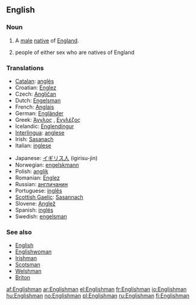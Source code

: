 ==English==

===Noun===
{{en-noun|Englishmen}}

# A [[male]] [[native]] of [[England]].
# {{in plural}} people of either sex who are natives of England

===Translations===
{{rfc-level|Translations at L3+ (AutoFormat would have corrected level of Translations)}}
{{top}}
* [[Catalan]]: [[anglès]] {{m}}
* Croatian: [[Englez]] {{m}}
* Czech: [[Angličan]] {{m}}
* Dutch: [[Engelsman]] {{m}}
* French: [[Anglais]] {{m}}
* German: [[Engländer]] {{m}}
* Greek: [[Άγγλος]] {{m}}, [[Εγγλέζος]] {{m}}
* Icelandic: [[Englendingur]] {{m|f}}
* [[Interlingua]]: [[anglese]]
*Irish: [[Sasanach]]
* Italian: [[inglese]] {{m}}
{{mid}}
* Japanese: [[イギリス人]] (igirisu-jin)
* Norwegian: [[engelskmann]] {{m}}
* Polish: [[anglik]] {{m}}
* Romanian: [[Englez]] {{m}}
* Russian: [[англичанин]] {{m}}
* Portuguese: [[inglês]] {{m}}
* [[Scottish Gaelic]]: [[Sasannach]] {{m}}
* Slovene: [[Anglež]] {{m}}
* Spanish: [[inglés]] {{m}}
* Swedish: [[engelsman]] {{m}}
{{bottom}}

===See also===
* [[English]]
* [[Englishwoman]]
* [[Irishman]]
* [[Scotsman]]
* [[Welshman]]
* [[Briton]]

[[af:Englishman]]
[[ar:Englishman]]
[[el:Englishman]]
[[fr:Englishman]]
[[io:Englishman]]
[[hu:Englishman]]
[[no:Englishman]]
[[pl:Englishman]]
[[ru:Englishman]]
[[fi:Englishman]]